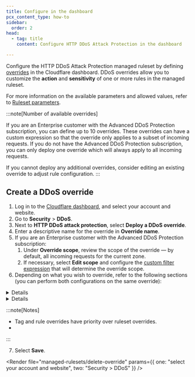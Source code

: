 ```yaml
---
title: Configure in the dashboard
pcx_content_type: how-to
sidebar:
  order: 2
head:
  - tag: title
    content: Configure HTTP DDoS Attack Protection in the dashboard

---
```



Configure the HTTP DDoS Attack Protection managed ruleset by defining [overrides](/ruleset-engine/managed-rulesets/override-managed-ruleset/) in the Cloudflare dashboard. DDoS overrides allow you to customize the **action** and **sensitivity** of one or more rules in the managed ruleset.

For more information on the available parameters and allowed values, refer to [Ruleset parameters](/ddos-protection/managed-rulesets/http/override-parameters/).

:::note[Number of available overrides]

If you are an Enterprise customer with the Advanced DDoS Protection subscription, you can define up to 10 overrides. These overrides can have a custom expression so that the override only applies to a subset of incoming requests. If you do not have the Advanced DDoS Protection subscription, you can only deploy one override which will always apply to all incoming requests.

If you cannot deploy any additional overrides, consider editing an existing override to adjust rule configuration. 
:::

## Create a DDoS override

1. Log in to the [Cloudflare dashboard](https://dash.cloudflare.com/), and select your account and website.
2. Go to **Security** > **DDoS**.
3. Next to **HTTP DDoS attack protection**, select **Deploy a DDoS override**.
4. Enter a descriptive name for the override in **Override name**.
5. If you are an Enterprise customer with the Advanced DDoS Protection subscription:
   1. Under **Override scope**, review the scope of the override — by default, all incoming requests for the current zone.
   2. If necessary, select **Edit scope** and configure the [custom filter expression](/ddos-protection/managed-rulesets/http/override-expressions/) that will determine the override scope.
6. Depending on what you wish to override, refer to the following sections (you can perform both configurations on the same override):
  <Details header="Configure all the rules in the ruleset (ruleset override)">
  7. To always apply a given action for all the rules in the ruleset, select an action in **Ruleset action**.
  8. To set the sensitivity level for all the rules in the ruleset, select a value in **Ruleset sensitivity**.
  </Details>

  <Details header="Configure one or more rules">
  9. Under **Rule configuration**, select **Browse rules**.
  10. Search for the rules you wish to configure using the available filters. You can search by [tag](/ddos-protection/managed-rulesets/http/rule-categories/) (also known as category).
  11. To configure a single rule, select the desired value for a field in the displayed dropdowns next to the rule.
      To configure more than one rule, select the rules using the row checkboxes and update the fields for the selected rules using the dropdowns displayed before the table. You can also configure all the rules with a given tag. For more information, refer to [Configure rules in bulk in a managed ruleset](/waf/managed-rules/deploy-zone-dashboard/#configure-rules-in-bulk-in-a-managed-ruleset).
  12. Select **Next**.
  </Details>

  :::note[Notes]

  - Tag and rule overrides have priority over ruleset overrides.
  - <Render file="managed-rulesets/read-only-rules-note" />
  :::

7. Select **Save**.

<Render file="managed-rulesets/delete-override" params={{ one: "select your account and website", two: "Security > DDoS" }} />

